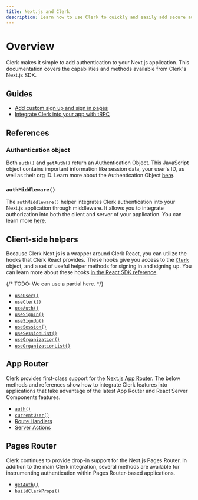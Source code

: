 ```yaml
---
title: Next.js and Clerk
description: Learn how to use Clerk to quickly and easily add secure authentication and user management to your Next.js application.
---
```


# Overview

Clerk makes it simple to add authentication to your Next.js application. This documentation covers the capabilities and methods available from Clerk's Next.js SDK.

## Guides

- [Add custom sign up and sign in pages](/docs/references/nextjs/custom-signup-signin-pages)
- [Integrate Clerk into your app with tRPC](/docs/references/nextjs/trpc)

## References

### Authentication object

Both `auth()` and `getAuth()` return an Authentication Object. This JavaScript object contains important information like session data, your user's ID, as well as their org ID. Learn more about the Authentication Object [here](/docs/references/nextjs/authentication-object).

### `authMiddleware()`

The `authMiddleware()` helper integrates Clerk authentication into your Next.js application through middleware. It allows you to integrate authorization into both the client and server of your application. You can learn more [here](/docs/references/nextjs/auth-middleware).

## Client-side helpers

Because Clerk Next.js is a wrapper around Clerk React, you can utilize the hooks that Clerk React provides. These hooks give you access to the [`Clerk`](/docs/references/javascript/clerk/clerk) object, and a set of useful helper methods for signing in and signing up. You can learn more about these hooks [in the React SDK reference](/docs/references/react/overview).

{/* TODO: We can use a partial here. */}

- [`useUser()`](/docs/references/react/use-user)
- [`useClerk()`](/docs/references/react/use-clerk)
- [`useAuth()`](/docs/references/react/use-auth)
- [`useSignIn()`](/docs/references/react/use-sign-in)
- [`useSignUp()`](/docs/references/react/use-sign-up)
- [`useSession()`](/docs/references/react/use-session)
- [`useSessionList()`](/docs/references/react/use-session-list)
- [`useOrganization()`](/docs/references/react/use-organization)
- [`useOrganizationList()`](/docs/references/react/use-organization-list)

## App Router

Clerk provides first-class support for the [Next.js App Router](https://nextjs.org/docs/app). The below methods and references show how to integrate Clerk features into applications that take advantage of the latest App Router and React Server Components features.

- [`auth()`](/docs/references/nextjs/auth)
- [`currentUser()`](/docs/references/nextjs/current-user)
- [Route Handlers](/docs/references/nextjs/route-handlers)
- [Server Actions](/docs/references/nextjs/server-actions)

## Pages Router

Clerk continues to provide drop-in support for the Next.js Pages Router. In addition to the main Clerk integration, several methods are available for instrumenting authentication within Pages Router-based applications.

- [`getAuth()`](/docs/references/nextjs/get-auth)
- [`buildClerkProps()`](/docs/references/nextjs/build-clerk-props)